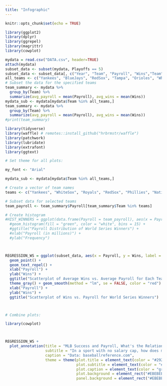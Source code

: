```yaml
---
title: "Infographic"
---
```


```r
knitr::opts_chunk$set(echo = TRUE)
```


```r
library(ggplot2)
library(dplyr)
library(ggrepel)
library(magrittr)
library(cowplot)
```


```r
mydata = read.csv("DATA.csv", header=TRUE)
attach(mydata)
subset_data <- subset(mydata, Playoffs == 5)
subset_data <- subset_data[, c("Year", "Team", "Payroll", "Wins","Team")]
all_teams <- c("Yankees", "BlueJays", "RedSox", "Tampa", "Orioles", "WhiteSox", "Royals", "Twins","Tigers", "Guardians", "Astros", "Angels", "Athletics","Mariners", "Rangers", "Mets", "Phillies", "Nationals", "Marlins","Braves,", "Brewers", "Cubs", "Cardinals","Pirates", "Reds", "Giants", "Diamondbacks", "Dodgers", "Rockies", "Padres")
# Subset the data for the specified teams
team_summary <- mydata %>%
  group_by(Team) %>%
  summarize(avg_payroll = mean(Payroll), avg_wins = mean(Wins))
mydata_sub <- mydata[mydata$Team %in% all_teams,]
team_summary <- mydata %>%
  group_by(Team) %>%
  summarize(avg_payroll = mean(Payroll), avg_wins = mean(Wins))
#print(team_summary)
```





```r
library(tidyverse)
library(waffle) # remotes::install_github("hrbrmstr/waffle")
library(patchwork)
library(lubridate)
library(extrafont)
library(ggtext)
```


```r


# Set theme for all plots: 

my_font <- "Arial"

mydata_sub <- mydata[mydata$Team %in% all_teams,]

# Create a vector of team names
teams <- c("Yankees", "WhiteSox", "Royals", "RedSox", "Phillies", "Nationals", "Marlins", "Giants", "Diamondbacks", "Cubs", "Cardinals", "Braves", "Astros", "Angels")

# Subset data for selected teams
team_payroll <- team_summary$Payroll[team_summary$Team %in% teams]

# Create histogram
#HIST_WINNERS = ggplot(data.frame(Payroll = team_payroll), aes(x = Payroll)) +
  #geom_histogram(fill = "green", color = "white", bins = 15) +
  #ggtitle("Payroll Distribution of World Series Winners") +
  #xlab("Payroll (in millions)") +
  #ylab("Frequency")



REGRESSION_WS = ggplot(subset_data, aes(x = Payroll, y = Wins, label = Team)) +
  geom_point() +
  geom_text_repel() +
  xlab("Payroll") +
  ylab("Wins") +
  ggtitle("Scatterplot of Average Wins vs. Average Payroll for Each Team") +
  theme_gray() + geom_smooth(method = "lm", se = FALSE, color = "red") + # Add the linear regression line
  xlab("Payroll") +
  ylab("Wins") +
  ggtitle("Scatterplot of Wins vs. Payroll for World Series Winners")



# Combine plots: 

library(cowplot)



REGRESSION_WS +
  plot_annotation(title = "MLB Success and Payroll, What's the Relationship?",
                  subtitle = "In a sport with no salary cap, how does money behave for winning teams?",
                  caption = "Data: baseballreference.com", 
                  theme = theme(plot.title = element_text(color = "#292929", size = 10, face = "bold", family = my_font),
                                plot.subtitle = element_text(color = "#292929", size = 8, family = my_font),
                                plot.caption = element_text(color = "grey50", face = "bold.italic", family = my_font),
                                plot.background = element_rect("#EBEBEB"),
                                panel.background = element_rect("#EBEBEB")))
```

